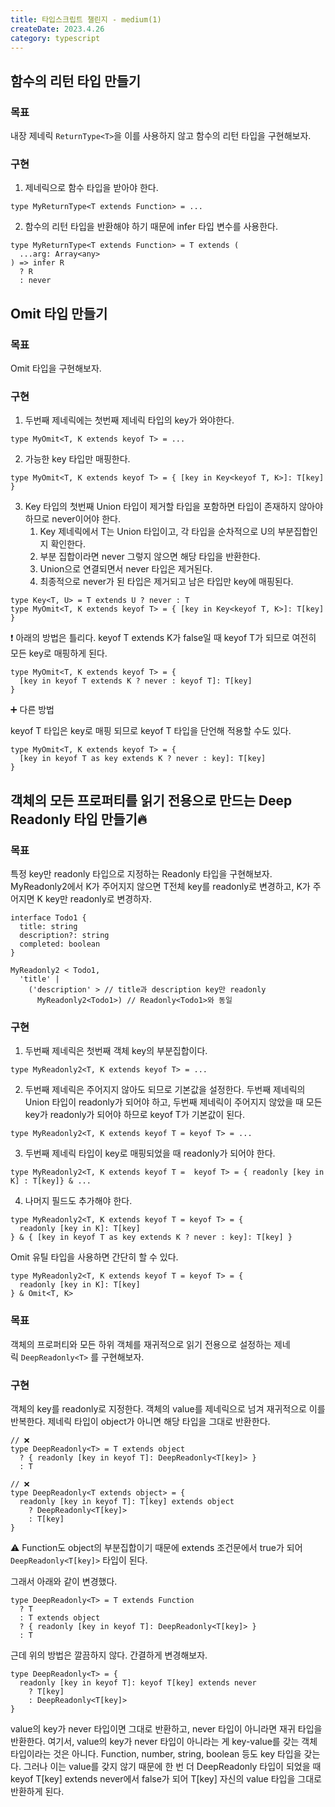```yaml
---
title: 타입스크립트 챌린지 - medium(1)
createDate: 2023.4.26
category: typescript
---
```


## 함수의 리턴 타입 만들기

### 목표

내장 제네릭 `ReturnType<T>`을 이를 사용하지 않고 함수의 리턴 타입을 구현해보자.

### 구현

1. 제네릭으로 함수 타입을 받아야 한다.

```tsx
type MyReturnType<T extends Function> = ...
```

2. 함수의 리턴 타입을 반환해야 하기 때문에 infer 타입 변수를 사용한다.

```tsx
type MyReturnType<T extends Function> = T extends (
  ...arg: Array<any>
) => infer R
  ? R
  : never
```

## Omit 타입 만들기

### 목표

Omit 타입을 구현해보자.

### 구현

1. 두번째 제네릭에는 첫번째 제네릭 타입의 key가 와야한다.

```tsx
type MyOmit<T, K extends keyof T> = ...
```

2. 가능한 key 타입만 매핑한다.

```tsx
type MyOmit<T, K extends keyof T> = { [key in Key<keyof T, K>]: T[key] }
```

3. Key 타입의 첫번째 Union 타입이 제거할 타입을 포함하면 타입이 존재하지 않아야 하므로 never이어야 한다.
   1. Key 제네릭에서 T는 Union 타입이고, 각 타입을 순차적으로 U의 부분집합인지 확인한다.
   2. 부분 집합이라면 never 그렇지 않으면 해당 타입을 반환한다.
   3. Union으로 연결되면서 never 타입은 제거된다.
   4. 최종적으로 never가 된 타입은 제거되고 남은 타입만 key에 매핑된다.

```tsx
type Key<T, U> = T extends U ? never : T
type MyOmit<T, K extends keyof T> = { [key in Key<keyof T, K>]: T[key] }
```

❗ 아래의 방법은 틀리다.
keyof T extends K가 false일 때 keyof T가 되므로 여전히 모든 key로 매핑하게 된다.

```tsx
type MyOmit<T, K extends keyof T> = {
  [key in keyof T extends K ? never : keyof T]: T[key]
}
```

➕ 다른 방법

keyof T 타입은 key로 매핑 되므로 keyof T 타입을 단언해 적용할 수도 있다.

```tsx
type MyOmit<T, K extends keyof T> = {
  [key in keyof T as key extends K ? never : key]: T[key]
}
```

## 객체의 모든 프로퍼티를 읽기 전용으로 만드는 **Deep Readonly 타입 만들기**🔥

### 목표

특정 key만 readonly 타입으로 지정하는 Readonly 타입을 구현해보자.
MyReadonly2에서 K가 주어지지 않으면 T전체 key를 readonly로 변경하고,
K가 주어지면 K key만 readonly로 변경하자.

```tsx
interface Todo1 {
  title: string
  description?: string
  completed: boolean
}

MyReadonly2 < Todo1,
  'title' |
    ('description' > // title과 description key만 readonly
      MyReadonly2<Todo1>) // Readonly<Todo1>와 동일
```

### 구현

1. 두번째 제네릭은 첫번째 객체 key의 부분집합이다.

```tsx
type MyReadonly2<T, K extends keyof T> = ...
```

2. 두번째 제네릭은 주어지지 않아도 되므로 기본값을 설정한다.
   두번째 제네릭의 Union 타입이 readonly가 되어야 하고, 두번째 제네릭이 주어지지 않았을 때 모든 key가 readonly가 되어야 하므로 keyof T가 기본값이 된다.

```tsx
type MyReadonly2<T, K extends keyof T = keyof T> = ...
```

3. 두번째 제네릭 타입이 key로 매핑되었을 때 readonly가 되어야 한다.

```tsx
type MyReadonly2<T, K extends keyof T =  keyof T> = { readonly [key in K] : T[key]} & ...
```

4. 나머지 필드도 추가해야 한다.

```tsx
type MyReadonly2<T, K extends keyof T = keyof T> = {
  readonly [key in K]: T[key]
} & { [key in keyof T as key extends K ? never : key]: T[key] }
```

Omit 유틸 타입을 사용하면 간단히 할 수 있다.

```tsx
type MyReadonly2<T, K extends keyof T = keyof T> = {
  readonly [key in K]: T[key]
} & Omit<T, K>
```

### 목표

객체의 프로퍼티와 모든 하위 객체를 재귀적으로 읽기 전용으로 설정하는 제네릭 `DeepReadonly<T>`
를 구현해보자.

### 구현

객체의 key를 readonly로 지정한다. 객체의 value를 제네릭으로 넘겨 재귀적으로 이를 반복한다.
제네릭 타입이 object가 아니면 해당 타입을 그대로 반환한다.

```tsx
// ❌
type DeepReadonly<T> = T extends object
  ? { readonly [key in keyof T]: DeepReadonly<T[key]> }
  : T
```

```tsx
// ❌
type DeepReadonly<T extends object> = {
  readonly [key in keyof T]: T[key] extends object
    ? DeepReadonly<T[key]>
    : T[key]
}
```

⚠️ Function도 object의 부분집합이기 때문에 extends 조건문에서 true가 되어 `DeepReadonly<T[key]>` 타입이 된다.

그래서 아래와 같이 변경했다.

```tsx
type DeepReadonly<T> = T extends Function
  ? T
  : T extends object
  ? { readonly [key in keyof T]: DeepReadonly<T[key]> }
  : T
```

근데 위의 방법은 깔끔하지 않다. 간결하게 변경해보자.

```tsx
type DeepReadonly<T> = {
  readonly [key in keyof T]: keyof T[key] extends never
    ? T[key]
    : DeepReadonly<T[key]>
}
```

value의 key가 never 타입이면 그대로 반환하고, never 타입이 아니라면 재귀 타입을 반환한다.
여기서, value의 key가 never 타입이 아니라는 게 key-value를 갖는 객체 타입이라는 것은 아니다.
Function, number, string, boolean 등도 key 타입을 갖는다. 그러나 이는 value를 갖지 않기 때문에 한 번 더 DeepReadonly 타입이 되었을 때 keyof T[key] extends never에서 false가 되어 T[key] 자신의 value 타입을 그대로 반환하게 된다.

